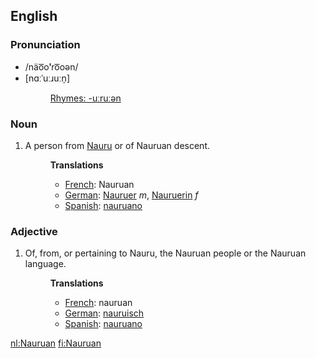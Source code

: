 {{wikipedia}}
==English==
===Pronunciation===
*/näo͞o'''ʹ'''ro͞oən/
*[nɑːˈuːɹuːn̩]
*:[[Rhymes:English:-uːruːən|Rhymes: -uːruːən]]
===Noun===
#A person from [[Nauru]] or of Nauruan descent.
#:'''Translations'''
#:*[[French]]: Nauruan
#:*[[German]]: [[Nauruer]] ''m'', [[Nauruerin]] ''f''
#:*[[Spanish]]: [[nauruano]]

===Adjective===
#Of, from, or pertaining to Nauru, the Nauruan people or the Nauruan language.
#:'''Translations'''
#:*[[French]]: nauruan
#:*[[German]]: [[nauruisch]]
#:*[[Spanish]]: [[nauruano]]

[[nl:Nauruan]]
[[fi:Nauruan]]